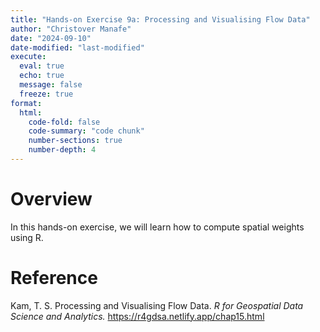 ```yaml
---
title: "Hands-on Exercise 9a: Processing and Visualising Flow Data"
author: "Christover Manafe"
date: "2024-09-10"
date-modified: "last-modified"
execute: 
  eval: true
  echo: true
  message: false
  freeze: true
format: 
  html:
    code-fold: false
    code-summary: "code chunk"
    number-sections: true
    number-depth: 4
---
```


# Overview

In this hands-on exercise, we will learn how to compute spatial weights using R.

# Reference

Kam, T. S. Processing and Visualising Flow Data. *R for Geospatial Data Science and Analytics.* <https://r4gdsa.netlify.app/chap15.html>

